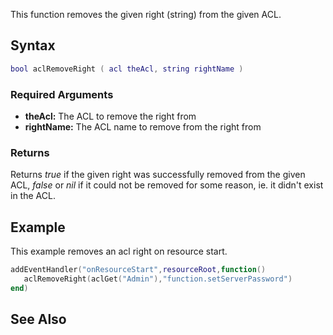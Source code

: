  
{{Server function}} 
<!-- Describe in plain english what this function does. Don't go into details, just give an overview -->
This function removes the given right (string) from the given ACL.

==Syntax== 
<!-- NOTE: don't use 'special' names for variable names, e.g. you shouldn't be writing things like 'player player, vehicle vehicle', instead write something like 'player thePlayer, vehicle vehicleToGetInto'. This is less confusing and prevents the syntax highlighting being odd -->
<syntaxhighlight lang="lua">
bool aclRemoveRight ( acl theAcl, string rightName ) 
</syntaxhighlight> 
{{OOP||[[/acl.md|acl]]:removeRight||}}
===Required Arguments=== 
<!-- List each argument one per line. This should be the argument's name as in the argument list above, NOT the argument's data type -->
*'''theAcl:''' The ACL to remove the right from
*'''rightName:''' The ACL name to remove from the right from

===Returns===
<!-- Make this descriptive. Explain what cases will return false. If you're unsure, add a tag to it so we can check -->
Returns ''true'' if the given right was successfully removed from the given ACL, ''false'' or ''nil'' if it could not be removed for some reason, ie. it didn't exist in the ACL.

==Example== 
This example removes an acl right on resource start.
<syntaxhighlight lang="lua">
addEventHandler("onResourceStart",resourceRoot,function()
   aclRemoveRight(aclGet("Admin"),"function.setServerPassword")
end)
</syntaxhighlight>

==See Also==
<!-- Change FunctionArea to the area that this function is in on the main function list page, e.g. Server, Player, Vehicle etc -->
{{ACL_functions}}